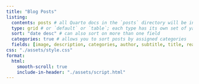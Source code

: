 ```yaml
---
title: "Blog Posts"
listing: 
  contents: posts # all Quarto docs in the `posts` directory will be included on your listing page
  type: grid # or `default` or `table`; each type has its own set of yaml options to include
  sort: "date desc" # can also sort on more than one field
  categories: true # allows you to sort posts by assigned categories
  fields: [image, description, categories, author, subtitle, title, reading-time, date]
css: "./assets/style.css"
format:
  html:
    smooth-scroll: true
    include-in-header: "./assets/script.html"
---
```

